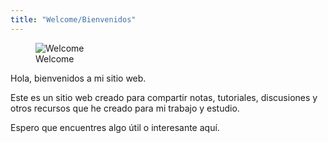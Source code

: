 ```yaml
---
title: "Welcome/Bienvenidos"
---
```


![Welcome](/images/banner-min.png)

Hola, bienvenidos a mi sitio web.

Este es un sitio web creado para compartir notas, tutoriales, discusiones y otros recursos que he creado para mi trabajo y estudio.

Espero que encuentres algo útil o interesante aquí.
